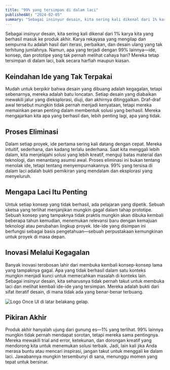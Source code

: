 ```yaml
---
title: "99% yang tersimpan di dalam laci"
publishedAt: "2024-02-05"
summary: "Sebagai insinyur desain, kita sering kali dikenal dari 1% karya kita yang berhasil masuk ke produk akhir."
---
```


Sebagai insinyur desain, kita sering kali dikenal dari 1% karya kita yang berhasil masuk ke produk akhir. Karya rekayasa yang mengilap dan sempurna itu adalah hasil dari iterasi, perbaikan, dan desain ulang yang tak terhitung jumlahnya. Namun, apa yang terjadi dengan 99% lainnya—ide, konsep, dan prototipe yang tak pernah melihat cahaya hari? Mereka tetap tersimpan di dalam laci, baik secara harfiah maupun kiasan.

## Keindahan Ide yang Tak Terpakai

Mudah untuk berpikir bahwa desain yang dibuang adalah kegagalan, tetapi sebenarnya, mereka adalah batu loncatan. Setiap desain yang diabaikan mewakili jalur yang dieksplorasi, diuji, dan akhirnya ditinggalkan. Draf-draf awal tersebut mungkin tidak pernah menjadi kenyataan, tetapi mereka memainkan peran penting dalam membentuk solusi yang berhasil. Mereka mengajarkan kita apa yang berhasil dan, lebih penting lagi, apa yang tidak.

## Proses Eliminasi

Dalam setiap proyek, ide pertama sering kali datang dengan cepat. Mereka intuitif, sederhana, dan kadang terlalu sederhana. Saat kita menggali lebih dalam, kita menjelajahi solusi yang lebih kreatif, menguji batas material dan teknologi, dan menantang asumsi awal. Proses eliminasi ini bukan tentang menolak ide, tetapi tentang menyempurnakannya. 99% yang tersisa di dalam laci adalah bukti pemikiran yang mendalam dan eksplorasi yang menyeluruh.

## Mengapa Laci Itu Penting

Untuk setiap konsep yang tidak berhasil, ada pelajaran yang dipetik. Sebuah sketsa yang terlihat menjanjikan mungkin gagal dalam tahap prototipe. Sebuah konsep yang tampaknya tidak praktis mungkin akan dibuka kembali beberapa tahun kemudian, menemukan relevansi baru dengan kemajuan teknologi atau perubahan lingkup proyek. Ide-ide yang disimpan ini berfungsi sebagai basis pengetahuan—sebuah perpustakaan kemungkinan untuk proyek di masa depan.

## Inovasi Melalui Kegagalan

Banyak inovasi terobosan lahir dari membuka kembali konsep-konsep lama yang tampaknya gagal. Apa yang tidak berhasil dalam satu konteks mungkin menjadi kunci untuk memecahkan masalah di konteks lain. Sebagai insinyur desain, kita seharusnya tidak pernah takut untuk membuka laci dan melihat kembali ide-ide yang tersimpan. Mereka adalah bukti dari sifat iteratif desain, di mana tidak ada yang benar-benar terbuang.

![Logo Once UI di latar belakang gelap.](/images/projects/project-01/cover-01.jpg)

## Pikiran Akhir

Produk akhir hanyalah ujung dari gunung es—1% yang terlihat. 99% lainnya mungkin tidak pernah mendapat sorotan, tetapi mereka sama pentingnya. Mereka mewakili trial and error, ketekunan, dan dorongan kreatif yang mendorong kita untuk menemukan solusi terbaik. Jadi, lain kali jika Anda merasa buntu atau mencari inspirasi, jangan takut untuk menggali ke dalam laci. Jawabannya mungkin tersembunyi di sana, menunggu momen yang tepat untuk bersinar.